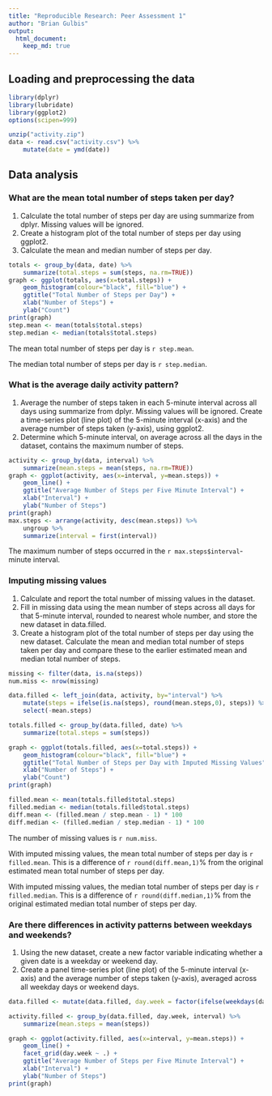 ```yaml
---
title: "Reproducible Research: Peer Assessment 1"
author: "Brian Gulbis"
output: 
  html_document:
    keep_md: true
---
```



## Loading and preprocessing the data
```r
library(dplyr)
library(lubridate)
library(ggplot2)
options(scipen=999)

unzip("activity.zip")
data <- read.csv("activity.csv") %>%
    mutate(date = ymd(date))
```

## Data analysis

### What are the mean total number of steps taken per day?

1. Calculate the total number of steps per day are using summarize from dplyr. Missing values will be ignored. 
2. Create a histogram plot of the total number of steps per day using ggplot2. 
3. Calculate the mean and median number of steps per day.

```r
totals <- group_by(data, date) %>%
    summarize(total.steps = sum(steps, na.rm=TRUE))
graph <- ggplot(totals, aes(x=total.steps)) +
    geom_histogram(colour="black", fill="blue") +
    ggtitle("Total Number of Steps per Day") +
    xlab("Number of Steps") + 
    ylab("Count")
print(graph) 
step.mean <- mean(totals$total.steps)
step.median <- median(totals$total.steps)
```

The mean total number of steps per day is `r step.mean`.  

The median total number of steps per day is `r step.median`.

### What is the average daily activity pattern?

1. Average the number of steps taken in each 5-minute interval across all days using summarize from dplyr. Missing values will be ignored. Create a time-series plot (line plot) of the 5-minute interval (x-axis) and the average number of steps taken (y-axis), using ggplot2.
2. Determine which 5-minute interval, on average across all the days in the dataset, contains the maximum number of steps.

```r
activity <- group_by(data, interval) %>%
    summarize(mean.steps = mean(steps, na.rm=TRUE))
graph <- ggplot(activity, aes(x=interval, y=mean.steps)) +
    geom_line() +
    ggtitle("Average Number of Steps per Five Minute Interval") +
    xlab("Interval") + 
    ylab("Number of Steps")
print(graph) 
max.steps <- arrange(activity, desc(mean.steps)) %>%
    ungroup %>%
    summarize(interval = first(interval))
```

The maximum number of steps occurred in the `r max.steps$interval`-minute interval.

### Imputing missing values

1. Calculate and report the total number of missing values in the dataset.
2. Fill in missing data using the mean number of steps across all days for that 5-minute interval, rounded to nearest whole number, and store the new dataset in data.filled.
3. Create a histogram plot of the total number of steps per day using the new dataset.  Calculate the mean and median total number of steps taken per day and compare these to the earlier estimated mean and median total number of steps. 

```r
missing <- filter(data, is.na(steps))
num.miss <- nrow(missing)

data.filled <- left_join(data, activity, by="interval") %>%
    mutate(steps = ifelse(is.na(steps), round(mean.steps,0), steps)) %>%
    select(-mean.steps)

totals.filled <- group_by(data.filled, date) %>%
    summarize(total.steps = sum(steps))

graph <- ggplot(totals.filled, aes(x=total.steps)) +
    geom_histogram(colour="black", fill="blue") +
    ggtitle("Total Number of Steps per Day with Imputed Missing Values") +
    xlab("Number of Steps") + 
    ylab("Count")
print(graph) 

filled.mean <- mean(totals.filled$total.steps)
filled.median <- median(totals.filled$total.steps)
diff.mean <- (filled.mean / step.mean - 1) * 100
diff.median <- (filled.median / step.median - 1) * 100
```

The number of missing values is `r num.miss`.

With imputed missing values, the mean total number of steps per day is `r filled.mean`. This is a difference of `r round(diff.mean,1)`% from the original estimated mean total number of steps per day.

With imputed missing values, the median total number of steps per day is `r filled.median`. This is a difference of `r round(diff.median,1)`% from the original estimated median total number of steps per day.


### Are there differences in activity patterns between weekdays and weekends?

1. Using the new dataset, create a new factor variable indicating whether a given date is a weekday or weekend day.
2. Create a panel time-series plot (line plot) of the 5-minute interval (x-axis) and the average number of steps taken (y-axis), averaged across all weekday days or weekend days. 

```r
data.filled <- mutate(data.filled, day.week = factor(ifelse(weekdays(date) == "Saturday" | weekdays(date) == "Sunday", "weekend", "weekday")))

activity.filled <- group_by(data.filled, day.week, interval) %>%
    summarize(mean.steps = mean(steps))

graph <- ggplot(activity.filled, aes(x=interval, y=mean.steps)) +
    geom_line() +
    facet_grid(day.week ~ .) +
    ggtitle("Average Number of Steps per Five Minute Interval") +
    xlab("Interval") + 
    ylab("Number of Steps")
print(graph) 

```

